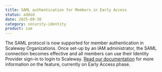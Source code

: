 ```yaml
---
title: SAML authentication for Members in Early Access
status: added
date: 2025-09-30
category: security-identity
product: iam
---
```


The SAML protocol is now supported for member authentication in Scaleway Organizations. Once set-up by an IAM administrator, the SAML connection becomes effective and all members can use their Identity Provider sign-in to login to Scaleway. [Read our documentation](https://www.scaleway.com/en/docs/iam/how-to/set-up-identity-federation) for more information on the feature, currently on Early Access phase.

